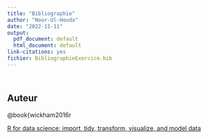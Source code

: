 ```yaml
---
title: "Bibliographie"
author: "Noor-Ul-Houda"
date: "2022-11-11"
output:
  pdf_document: default
  html_document: default
link-citations: yes
fichier: BibliographieExercice.bib
---
```


```undefined

```

```undefined
```

## Auteur

@book{wickham2016r

[R for data science: import, tidy, transform, visualize, and model data](https://r4ds.had.co.nz/index.html "R for Data Science")

```undefined

```
